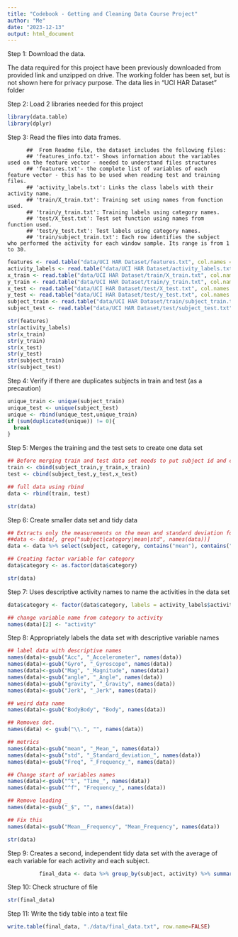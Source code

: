 ```yaml
---
title: "Codebook - Getting and Cleaning Data Course Project"
author: "Me"
date: "2023-12-13"
output: html_document
---
```


Step 1: Download the data.

The data required for this project have been previously downloaded from provided link and unzipped on drive.
The working folder has been set, but is not shown here for privacy purpose.
The data lies in "UCI HAR Dataset" folder

Step 2: Load 2 libraries needed for this project

```r
library(data.table)
library(dplyr)
```

Step 3: Read the files into data frames. 

          ##  From Readme file, the dataset includes the following files:
          ## 'features_info.txt'- Shows information about the variables used on the feature vector - needed to understand files structures
          ## 'features.txt'- the complete list of variables of each feature vector - this has to be used when reading test and training files.
          ## 'activity_labels.txt': Links the class labels with their activity name.
          ## 'train/X_train.txt': Training set using names from function used.
          ## 'train/y_train.txt': Training labels using category names.
          ## 'test/X_test.txt': Test set function using names from function used.
          ## 'test/y_test.txt': Test labels using category names.
          ## 'train/subject_train.txt': Each row identifies the subject who performed the activity for each window sample. Its range is from 1 to 30. 

```r
features <- read.table("data/UCI HAR Dataset/features.txt", col.names = c("n","functions"))
activity_labels <- read.table("data/UCI HAR Dataset/activity_labels.txt", col.names = c("category", "activity"))
x_train <- read.table("data/UCI HAR Dataset/train/X_train.txt", col.names = features$functions)
y_train <- read.table("data/UCI HAR Dataset/train/y_train.txt", col.names = "category")
x_test <- read.table("data/UCI HAR Dataset/test/X_test.txt", col.names = features$functions)
y_test <- read.table("data/UCI HAR Dataset/test/y_test.txt", col.names = "category")
subject_train <- read.table("data/UCI HAR Dataset/train/subject_train.txt", col.names = "subject")
subject_test <- read.table("data/UCI HAR Dataset/test/subject_test.txt", col.names = "subject")
```

```r
str(features)
str(activity_labels)
str(x_train)
str(y_train)
str(x_test)
str(y_test)
str(subject_train)
str(subject_test)
```

Step 4: Verify if there are duplicates subjects in train and test (as a precaution)

```r
unique_train <- unique(subject_train)
unique_test <- unique(subject_test)
unique <- rbind(unique_test,unique_train)
if (sum(duplicated(unique)) != 0){
  break
}
```

Step 5: Merges the training and the test sets to create one data set

```r
## Before merging train and test data set needs to put subject id and category of test with whose file - using cbind
train <- cbind(subject_train,y_train,x_train)
test <- cbind(subject_test,y_test,x_test)

## full data using rbind
data <- rbind(train, test)
```

```r
str(data)
```

Step 6: Create smaller data set and tidy data

```r
## Extracts only the measurements on the mean and standard deviation for each measurement. 
##data <- data[, grep("subject|category|mean|std", names(data))]
data <- data %>% select(subject, category, contains("mean"), contains("std"))

## Creating factor variable for category
data$category <- as.factor(data$category)
```

```r
str(data)
```

Step 7: Uses descriptive activity names to name the activities in the data set

```r
data$category <- factor(data$category, labels = activity_labels$activity)

## change variable name from category to activity 
names(data)[2] <- "activity"
```

Step 8: Appropriately labels the data set with descriptive variable names

```r
## label data with descriptive names 
names(data)<-gsub("Acc", "_Accelerometer", names(data))
names(data)<-gsub("Gyro", "_Gyroscope", names(data))
names(data)<-gsub("Mag", "_Magnitude", names(data))
names(data)<-gsub("angle", "_Angle", names(data))
names(data)<-gsub("gravity", "_Gravity", names(data))
names(data)<-gsub("Jerk", "_Jerk", names(data))

## weird data name
names(data)<-gsub("BodyBody", "Body", names(data))

## Removes dot.
names(data) <- gsub("\\.", "", names(data))

## metrics
names(data)<-gsub("mean", "_Mean_", names(data))
names(data)<-gsub("std", "_Standard_deviation_", names(data))
names(data)<-gsub("Freq", "_Frequency_", names(data))

## Change start of variables names
names(data)<-gsub("^t", "Time_", names(data))
names(data)<-gsub("^f", "Frequency_", names(data))

## Remove leading _
names(data)<-gsub("_$", "", names(data))

## Fix this
names(data)<-gsub("Mean__Frequency", "Mean_Frequency", names(data))

```


```r
str(data)
```


Step 9: Creates a second, independent tidy data set with the average of each variable for each activity and each subject.

```r
          final_data <- data %>% group_by(subject, activity) %>% summarise_all(mean)
```

Step 10: Check structure of file

```r
str(final_data)
```

Step 11: Write the tidy table into a text file 

```r
write.table(final_data, "./data/final_data.txt", row.name=FALSE)
```

